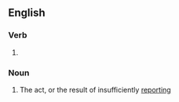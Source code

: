 ==English==

===Verb===
{{head|en|verb form}}

# {{present participle of|en|underreport|nocat=1}}

===Noun===
{{en-noun}}

# The act, or the result of insufficiently [[reporting]]